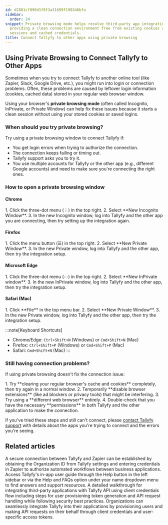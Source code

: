 ```yaml
---
id: d2881cf890d1f8f3a31699f198346bfa
sidebar:
  order: 24
snippet: Private browsing mode helps resolve third-party app integration issues by
  providing a clean connection environment free from existing cookies authentication
  sessions and cached credentials.
title: Connect Tallyfy to other apps using private browsing
---
```



## Using Private Browsing to Connect Tallyfy to Other Apps

Sometimes when you try to connect Tallyfy to another online tool (like Zapier, Slack, Google Drive, etc.), you might run into login or connection problems. Often, these problems are caused by leftover login information (cookies, cached data) stored in your regular web browser window.

Using your browser's **private browsing mode** (often called Incognito, InPrivate, or Private Window) can help fix these issues because it starts a clean session without using your stored cookies or saved logins.

### When should you try private browsing?

Try using a private browsing window to connect Tallyfy if:
- You get login errors when trying to authorize the connection.
- The connection keeps failing or timing out.
- Tallyfy support asks you to try it.
- You use multiple accounts for Tallyfy or the other app (e.g., different Google accounts) and need to make sure you're connecting the right ones.

### How to open a private browsing window

#### Chrome
<Steps>
1. Click the three-dot menu (⋮) in the top right.
2. Select **New Incognito Window**.
3. In the new Incognito window, log into Tallyfy and the other app you are connecting, then try setting up the integration again.
</Steps>

#### Firefox
<Steps>
1. Click the menu button (☰) in the top right.
2. Select **New Private Window**.
3. In the new Private window, log into Tallyfy and the other app, then try the integration setup.
</Steps>

#### Microsoft Edge
<Steps>
1. Click the three-dot menu (⋯) in the top right.
2. Select **New InPrivate window**.
3. In the new InPrivate window, log into Tallyfy and the other app, then try the integration setup.
</Steps>

#### Safari (Mac)
<Steps>
1. Click **File** in the top menu bar.
2. Select **New Private Window**.
3. In the new Private window, log into Tallyfy and the other app, then try the integration setup.
</Steps>

:::note[Keyboard Shortcuts]
*   Chrome/Edge: `Ctrl+Shift+N` (Windows) or `Cmd+Shift+N` (Mac)
*   Firefox: `Ctrl+Shift+P` (Windows) or `Cmd+Shift+P` (Mac)
*   Safari: `Cmd+Shift+N` (Mac)
:::

### Still having connection problems?

If using private browsing doesn't fix the connection issue:

<Steps>
1. Try **clearing your regular browser's cache and cookies** completely, then try again in a normal window.
2. Temporarily **disable browser extensions** (like ad blockers or privacy tools) that might be interfering.
3. Try using a **different web browser** entirely.
4. Double-check that you have the necessary **permissions** in both Tallyfy and the other application to make the connection.
</Steps>

If you've tried these steps and still can't connect, please [contact Tallyfy support](/products/pro/miscellaneous/support/how-can-i-contact-tallyfys-support-team/) with details about the apps you're trying to connect and the errors you're seeing.


## Related articles
<CardGrid>
<LinkTitleCard header="<b>Zapier > Connect Tallyfy to Zapier</b>" href="/products/pro/integrations/middleware/zapier/how-to-connect-your-tallyfy-account-to-zapier/" > A secure connection between Tallyfy and Zapier can be established by obtaining the Organization ID from Tallyfy settings and entering credentials in Zapier to authorize automated workflows between business applications. </LinkTitleCard>
<LinkTitleCard header="<b>Support > In-app user guide</b>" href="/products/pro/miscellaneous/support/how-to-access-the-tallyfy-user-guide/" > Access Tallyfy's in-app user guide through the Help button in the left sidebar or via the Help and FAQs option under your name dropdown menu to find answers and support resources. </LinkTitleCard>
<LinkTitleCard header="<b>Open Api > API usage as a third-party application instead of a user</b>" href="/products/pro/integrations/open-api/access-api-as-a-third-party-application-instead-of-a-user/" > A detailed walkthrough for integrating third-party applications with Tallyfy API using client credentials flow including steps for user provisioning token generation and API request handling while following security best practices. </LinkTitleCard>
<LinkTitleCard header="<b>Open Api > API usage as a third-party application instead of a user</b>" href="/products/pro/integrations/open-api/access-api-as-a-third-party-application-instead-of-a-user/" > Organizations can seamlessly integrate Tallyfy into their applications by provisioning users and making API requests on their behalf through client credentials and user-specific access tokens. </LinkTitleCard>
</CardGrid>